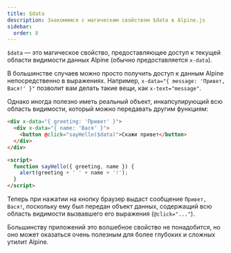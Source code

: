```yaml
---
title: $data
description: Знакомимся с магическим свойством $data в Alpine.js
sidebar:
  order: 8
---
```


`$data` — это магическое свойство, предоставляющее доступ к текущей области видимости данных Alpine (обычно предоставляется `x-data`).

В большинстве случаев можно просто получить доступ к данным Alpine непосредственно в выражениях. Например, `x-data="{ message: 'Привет, Вася!' }"` позволит вам делать такие вещи, как `x-text="message"`.

Однако иногда полезно иметь реальный объект, инкапсулирующий всю область видимости, который можно передавать другим функциям:

```html live "$data"
<div x-data="{ greeting: 'Привет' }">
  <div x-data="{ name: 'Вася' }">
    <button @click="sayHello($data)">Скажи привет</button>
  </div>
</div>

<script>
  function sayHello({ greeting, name }) {
    alert(greeting + ' ' + name + '!');
  }
</script>
```

Теперь при нажатии на кнопку браузер выдаст сообщение `Привет, Вася!`, поскольку ему был передан объект данных, содержащий всю область видимости вызвавшего его выражения (`@click="..."`).

Большинству приложений это волшебное свойство не понадобится, но оно может оказаться очень полезным для более глубоких и сложных утилит Alpine.
